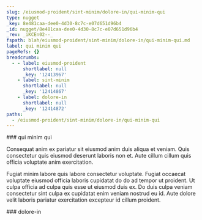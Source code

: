 ```yaml
---
slug: /eiusmod-proident/sint-minim/dolore-in/qui-minim-qui
type: nugget
_key: 8e481caa-dee0-4d30-8c7c-e07d651d96b4
_id: nugget/8e481caa-dee0-4d30-8c7c-e07d651d96b4
_rev: _iKCEn02--_
fspath: blah/eiusmod-proident/sint-minim/dolore-in/qui-minim-qui.md
label: qui minim qui
pageRefs: {}
breadcrumbs:
  - - label: eiusmod-proident
      shortlabel: null
      _key: '12413967'
    - label: sint-minim
      shortlabel: null
      _key: '12414867'
    - label: dolore-in
      shortlabel: null
      _key: '12414872'
paths:
  - /eiusmod-proident/sint-minim/dolore-in/qui-minim-qui
---
```


<NuggetArea>
<Nugget slug="/eiusmod-proident/sint-minim/dolore-in/qui-minim-qui" type="nugget" _key="8e481caa-dee0-4d30-8c7c-e07d651d96b4" _id="nugget/8e481caa-dee0-4d30-8c7c-e07d651d96b4" _rev="_iKCEn02--_" fspath="blah/eiusmod-proident/sint-minim/dolore-in/qui-minim-qui.md" label="qui minim qui" paths="/eiusmod-proident/sint-minim/dolore-in/qui-minim-qui">
<NuggetBody>
### qui minim qui

Consequat anim ex pariatur sit eiusmod anim duis aliqua et veniam. Quis consectetur quis eiusmod deserunt laboris non et. Aute cillum cillum quis officia voluptate anim exercitation.

Fugiat minim labore quis labore consectetur voluptate. Fugiat occaecat voluptate eiusmod officia laboris cupidatat do do ad tempor ut proident. Ut culpa officia ad culpa quis esse ut eiusmod duis ex. Do duis culpa veniam consectetur sint culpa ex cupidatat enim veniam nostrud eu id. Aute dolore velit laboris pariatur exercitation excepteur id cillum proident.

</NuggetBody>
<Breadcrumbs>
<Crumbs>
<Crumb _key="12413967" label="eiusmod-proident" /><Crumb _key="12414867" label="sint-minim" /><Crumb _key="12414872" label="dolore-in" />
</Crumbs>
</Breadcrumbs>
</Nugget>

<NuggetsInbound>
</NuggetsInbound>
<NuggetsOutbound>
</NuggetsOutbound>
</NuggetArea>
<PassagesInbound>
<Passage direction="inbound" type="passage" _key="12414872" _id="passage/12414872" _rev="_iKCEn0y--B" label="dolore-in" passage="dolore-in" fspath="blah/eiusmod-proident/sint-minim/dolore-in" paths="/eiusmod-proident/sint-minim/dolore-in" slug="/eiusmod-proident/sint-minim/dolore-in">
<NuggetBody>
### dolore-in

</NuggetBody>
<Breadcrumbs>
<Crumbs>
<Crumb _key="12413967" label="eiusmod-proident" /><Crumb _key="12414867" label="sint-minim" />
</Crumbs>
</Breadcrumbs>
</Passage>

</PassagesInbound>
<PassagesOutbound>
</PassagesOutbound>